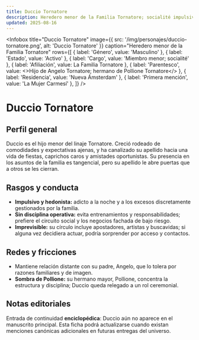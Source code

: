 ```yaml
---
title: Duccio Tornatore
description: Heredero menor de la Familia Tornatore; socialité impulsivo e imprevisible
updated: 2025-08-16
---
```



<Infobox
  title="Duccio Tornatore"
  image={{ src: '/img/personajes/duccio-tornatore.png', alt: 'Duccio Tornatore' }}
  caption="Heredero menor de la Familia Tornatore"
  rows={[
    { label: 'Género', value: 'Masculino' },
    { label: 'Estado', value: 'Activo' },
    { label: 'Cargo', value: 'Miembro menor; socialité' },
    { label: 'Afiliación', value: <Link to="/CrSaSo/familias/La%20Familia%20Tornatore">La Familia Tornatore</Link> },
    { label: 'Parentesco', value: <>Hijo de <Link to="/CrSaSo/personajes/Angelo%20Tornatore">Angelo Tornatore</Link>; hermano de <Link to="/CrSaSo/personajes/Pollione%20Tornatore">Pollione Tornatore</Link></> },
    { label: 'Residencia', value: 'Nueva Ámsterdam' },
    { label: 'Primera mención', value: 'La Mujer Carmesí' },
  ]}
/>

# Duccio Tornatore

## Perfil general

Duccio es el hijo menor del linaje Tornatore. Creció rodeado de comodidades y expectativas ajenas, y ha canalizado su apellido hacia una vida de fiestas, caprichos caros y amistades oportunistas. Su presencia en los asuntos de la familia es tangencial, pero su apellido le abre puertas que a otros se les cierran.

## Rasgos y conducta

- **Impulsivo y hedonista:** adicto a la noche y a los excesos discretamente gestionados por la familia.
- **Sin disciplina operativa:** evita entrenamientos y responsabilidades; prefiere el circuito social y los negocios fachada de bajo riesgo.
- **Imprevisible:** su círculo incluye apostadores, artistas y buscavidas; si alguna vez decidiera actuar, podría sorprender por acceso y contactos.

## Redes y fricciones

- Mantiene relación distante con su padre, <Link to="/CrSaSo/personajes/Angelo%20Tornatore">Angelo</Link>, que lo tolera por razones familiares y de imagen.
- **Sombra de Pollione:** su hermano mayor, <Link to="/CrSaSo/personajes/Pollione%20Tornatore">Pollione</Link>, concentra la estructura y disciplina; Duccio queda relegado a un rol ceremonial.

## Notas editoriales

Entrada de continuidad **enciclopédica**: Duccio aún no aparece en el manuscrito principal. Esta ficha podrá actualizarse cuando existan menciones canónicas adicionales en futuras entregas del universo.
